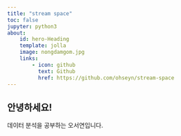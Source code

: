 ```yaml
---
title: "stream space"
toc: false
jupyter: python3
about: 
    id: hero-Heading
    template: jolla
    image: nongdamgom.jpg
    links:
        - icon: github
          text: Github
          href: https://github.com/ohseyn/stream-space
---
```


## 안녕하세요!

데이터 분석을 공부하는 오서연입니다.